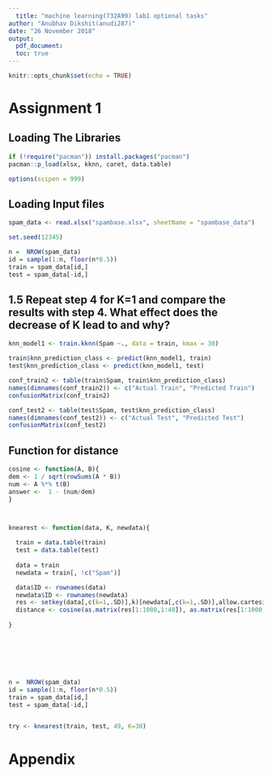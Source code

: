 ```yaml
---
  title: "machine learning(732A99) lab1 optional tasks"
author: "Anubhav Dikshit(anudi287)"
date: "26 November 2018"
output: 
  pdf_document:
  toc: true
---
```

  
  ```r
knitr::opts_chunk$set(echo = TRUE)
```

# Assignment 1

## Loading The Libraries
```r
if (!require("pacman")) install.packages("pacman")
pacman::p_load(xlsx, kknn, caret, data.table)

options(scipen = 999)

```

## Loading Input files
```r
spam_data <- read.xlsx("spambase.xlsx", sheetName = "spambase_data")

set.seed(12345)

n =  NROW(spam_data)
id = sample(1:n, floor(n*0.5))
train = spam_data[id,]
test = spam_data[-id,]
```


## 1.5 Repeat step 4 for K=1 and compare the results with step 4. What effect does the decrease of K lead to and why?
```r
knn_model1 <- train.kknn(Spam ~., data = train, kmax = 30)

train$knn_prediction_class <- predict(knn_model1, train)
test$knn_prediction_class <- predict(knn_model1, test)

conf_train2 <- table(train$Spam, train$knn_prediction_class)
names(dimnames(conf_train2)) <- c("Actual Train", "Predicted Train")
confusionMatrix(conf_train2)

conf_test2 <- table(test$Spam, test$knn_prediction_class)
names(dimnames(conf_test2)) <- c("Actual Test", "Predicted Test")
confusionMatrix(conf_test2)
```

## Function for distance
```r

cosine <- function(A, B){
dem <- 1 / sqrt(rowSums(A * B))
num <- A %*% t(B)
answer <-  1 - (num/dem)
}



knearest <- function(data, K, newdata){

  train = data.table(train)
  test = data.table(test)
  
  data = train
  newdata = train[, !c("Spam")]

  data$ID <- rownames(data)
  newdata$ID <- rownames(newdata)
  res <- setkey(data[,c(k=1,.SD)],k)[newdata[,c(k=1,.SD)],allow.cartesian=TRUE][,k:=NULL]
  distance <- cosine(as.matrix(res[1:1000,1:48]), as.matrix(res[1:1000,51:98]))
  
}







n =  NROW(spam_data)
id = sample(1:n, floor(n*0.5))
train = spam_data[id,]
test = spam_data[-id,]


try <- knearest(train, test, 49, K=30)

```

# Appendix
```r
```